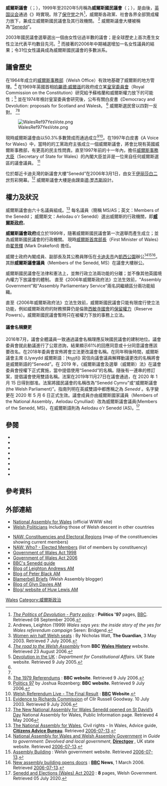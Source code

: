{{Infobox legislature
 | background_color  = #E60A82
 | name               = 威爾斯議會<br>Welsh Parliament
 | native_name        = Senedd Cymru
 | native_name_lang   = CY
 | legislature        =
 | coa_pic            = Senedd Cymru – Welsh Parliament logo.png
 | coa_res            =
 | coa-pic            =
 | coa-res            =
 | house_type         = 一院制
 | leader1_type       = {{le|威爾斯議會主席|Llywydd of the Senedd|主席}}
 | leader1            = {{le|艾琳·瓊斯|Elin Jones}}
 | party1             = [[威尔士党|威尔士党]]
 | election1          = 2016年5月11日
 | leader2_type       = [[威尔士首席部长|威尔士首席部长]]
 | leader2            = [[翟景輝|翟景輝]]
 | party2             = {{le|威爾斯工黨|Welsh Labour}}
 | election2          = 2018年12月13日
 | members            = 60
 | structure1         = Senedd 2021.svg
 | structure1_res     = 300 px 
 | political_groups1  = 
;[[威爾斯政府|政府]] (30)
:{{nowrap|{{colorbox|#dc241f}}  {{le|威爾斯工黨|Welsh Labour}}（30）}}
;官方反對黨 (16)
:{{nowrap|{{colorbox|#0087DC}} {{le|威爾斯保守黨|Welsh Conservative Party|}}（16）}}
;反對黨 (29)
:{{nowrap|{{colorbox|{{Party meta/color/威尔士党}}}} [[威尔士党|威尔士党]]（13）}}
:{{nowrap|{{colorbox|#FAA61A}} {{le|威爾斯自由民主黨|Welsh Liberal Democrats}}（1）}}
 | voting_system1     = [[附帶席位制|附帶席位制]]
 | last_election1     = {{le|2021年威爾斯議會選舉|2021 Senedd election|2021年5月6日}}
 | next_election1     = 2025年威爾斯議會選舉（不遲於2025年5月6日）
 | session_room       = File:Senedd 1.JPG
 | session_res        = 300px
 | meeting_place      = [[加的夫|加的夫]][[威爾士議會大廈|威爾士議會大廈]]
 | website            = [https://www.senedd.wales/ senedd.wales]
 | footnotes          =
}}
{{PoliticsUK}}

'''威爾斯議會'''（{{lang-cy|Senedd Cymru}}；{{lang-en|Welsh Parliament}}），1999年至2020年5月稱為'''威爾斯國民議會'''（{{lang|cy|Cynulliad Cenedlaethol Cymru}}；{{lang|en|National Assembly for Wales}}），是由{{le|1997年威爾斯權力下放公投|1997 Welsh devolution referendum}}後，[[英国议会|英国议会]]通過《{{le|1998年威爾斯政府法|Government of Wales Act 1998}}》時實現。除了[[英國保守黨|保守党]]之外<ref>''[http://www.bbc.co.uk/politics97/devolution/wales/briefing/partypolicy.shtml The Politics of Devolution - Party policy] {{Wayback|url=http://www.bbc.co.uk/politics97/devolution/wales/briefing/partypolicy.shtml |date=20100513220036 }}'': '''Politics '97''' pages, [[BBC|BBC]]. Retrieved 08 September 2006.</ref>，威爾斯各政黨、社會各界全部贊成權力放下，兼成立威爾斯國民議會及其行政機關。 <ref>Andrews, Leighton (1999) ''Wales says yes: the inside story of the yes for Wales referendum campaign'' Seren: Bridgend.</ref> 威爾斯議會大樓被稱為“[[威爾士議會大廈|Senedd]]”。

2003年國民議會選舉選出一個由女性佔過半數的議會；是全球歷史上首次產生女性立法代表平均數目先河。<ref name="half">[http://www.guardian.co.uk/guardianpolitics/story/0,3605,948552,00.html Women win half Welsh seats] {{Wayback|url=http://www.guardian.co.uk/guardianpolitics/story/0,3605,948552,00.html |date=20080113112803 }}: By Nicholas Watt, '''The Guardian''', 3 May 2003. Retrieved 7 July 2006.</ref> 而接著的2006年中期補選增加一名女性議員的結果；令31位女性議員成為威爾斯國民議會的多數派系。

== 議會歷史 ==
在1964年成立的[[威爾斯事務大臣辦公室|威爾斯事務部]]（Welsh Office）有效地基礎了威爾斯的地方管理。<ref>''[http://www.bbc.co.uk/wales/history/sites/nation/pages/new_nation01.shtml The road to the Welsh Assembly] {{Wayback|url=http://www.bbc.co.uk/wales/history/sites/nation/pages/new_nation01.shtml |date=20041024124821 }}'' from '''BBC [http://www.bbc.co.uk/wales/history/ Wales History] {{Wayback|url=http://www.bbc.co.uk/wales/history/ |date=20060301003842 }}''' website. Retrieved 23 August 2006.</ref> 在1969年英國首相[[哈羅德·威爾遜|哈羅德·威爾遜]]的政府成立某[[皇家委員會|皇室委員會]]（Royal Commission on the Constitution）研究給予蘇格蘭和威爾斯權力放下的可能性；<ref name="devolution" >[http://www.dca.gov.uk/constitution/devolution/ukdev.htm#part3 Devolution in the UK] {{Wayback|url=http://www.dca.gov.uk/constitution/devolution/ukdev.htm#part3 |date=20081011060016 }}: ''Department for Constitutional Affairs''. UK State website. Retrieved 9 July 2005.</ref> 並在1974年檢討皇室委員會研究後，公布有關白皮書《Democracy and Devolution: proposals for Scotland and Wales》。 <ref name="devolution" /> 威爾斯選民曾以四對一反對{{le|1979年威爾斯權力下放公投|1979 Welsh devolution referendum}}。 <ref name="devolution" /><ref>[http://www.bbc.co.uk/politics97/devolution/wales/briefing/79referendums.shtml The 1979 Referendums] {{Wayback|url=http://www.bbc.co.uk/politics97/devolution/wales/briefing/79referendums.shtml|date=20060603064739}}: '''BBC website'''. Retrieved 9 July 2006.</ref>

[[File:WalesRef97YesVote.png|thumb]]

現時威爾斯議會由{{le|1997年威爾斯權力下放公投|1997 Welsh devolution referendum}}以50.3%多數贊成而通過成立<ref>[http://www.bbc.co.uk/politics97/analysis/rozenberg2.shtml Politics 97] {{Wayback|url=http://www.bbc.co.uk/politics97/analysis/rozenberg2.shtml |date=20110125091119 }} by Joshua Rozenberg: '''BBC website.''' Retrieved 9 July 2006.</ref><ref>[http://www.bbc.co.uk/politics97/devolution/wales/live/index.shtml Welsh Referendum Live - The Final Result] {{Wayback|url=http://www.bbc.co.uk/politics97/devolution/wales/live/index.shtml|date=20070613075210}}: '''[[BBC|BBC]] Website'''.</ref>。在1997年白皮書《A Voice for Wales》中，當時的的工黨政府主張成立一個威爾斯議會，將會比現有英國威爾斯事務部，有更高的民主性問責。直至1997年前的十一年內，擔任[[威爾斯事務大臣|威爾斯事務大臣]]（Secretary of State for Wales）的內閣大臣並非是一位來自任何威爾斯選區的議會議員。 <ref>[http://www.comisiwnrichard.gov.uk/content/template.asp?ID=/content/evidence/oral/wlga/index-w.asp Evidence to Richards Commission] {{Wayback|url=http://www.comisiwnrichard.gov.uk/content/template.asp?ID=%2Fcontent%2Fevidence%2Foral%2Fwlga%2Findex-w.asp |date=20070928162655 }} of Cllr Russell Goodway. 10 July 2003. Retrieved 9 July 2006.</ref>

位於鄰近卡迪夫灣的新議會大樓“Senedd”在2006年3月1日，由女王[[伊丽莎白二世|伊丽莎白二世]]剪彩開幕。<ref name="opening">[http://www.publicinformation.wales.gov.uk/scripts/viewnews.asp?NewsID=581 The New National Assembly for Wales Senedd opened on St David’s Day] {{Wayback|url=http://www.publicinformation.wales.gov.uk/scripts/viewnews.asp?NewsID=581 |date=20070311002727 }} National Assembly for Wales, Public Information page. Retrieved 4 May 2006</ref> 威爾斯議會大樓是由[[理察·羅傑斯_(建築師)|理查德·罗杰斯]]設計。

== 權力及狀況 ==
威爾斯議會由六十名議員組成。<ref>[http://www.adviceguide.org.uk/n6m/wales/your_rights/civil_rights/national_assembly_for_wales.htm The National Assembly for Wales]{{dead link|date=2017年12月 |bot=InternetArchiveBot |fix-attempted=yes }}, Civil rights - In Wales, Advice guide, '''[[Citizens_Advice_Bureau|Citizens Advice Bureau]]'''. Retrieved [[2006-07-13|2006-07-13]].</ref> 每名議員（簡稱 MS/AS；英文：Members of the Senedd； 威爾斯文：Aelodau o'r Senedd）選出威爾斯的行政機關，即[[威爾斯政府|'''威爾斯政府''']]。

'''威爾斯議會政府'''成立於1999年，隨著威爾斯國民議會第一次選舉而產生成立；並為威爾斯國民議會的行政機關。 現時[[威尔士首席部长|威爾斯首席部長]]（First Minister of Wales）由[[翟景輝|翟景輝]] (Mark Drakeford) 擔任。

威爾士政府內閣成員、副部長及其公務員隊伍在[[卡迪夫|卡迪夫市]]內[[凱西公園|凱西公園]]辦公<ref>[http://www.direct.gov.uk/Gtgl1/GuideToGovernment/DevolvedAndLocalGovernment/DevolvedAndLocalGovernmentArticles/fs/en?CONTENT_ID=4003262&chk=TcEHWp National Assembly for Wales and Welsh Assembly Government] {{Webarchive|url=http://webarchive.nationalarchives.gov.uk/20060214022005/http://www.direct.gov.uk/Gtgl1/GuideToGovernment/DevolvedAndLocalGovernment/DevolvedAndLocalGovernmentArticles/fs/en?CONTENT_ID=4003262&chk=TcEHWp |date=2006-02-14 }} in ''Guide to government: Devolved and local government'', '''[http://www.direct.gov.uk Directgov] {{Wayback|url=http://www.direct.gov.uk/ |date=20070123222233 }}''', UK state website. Retrieved [[2006-07-13|2006-07-13]].</ref><ref>[http://www.wales.gov.uk/assemblybuilding/index.htm Assembly Building] {{Wayback|url=http://www.wales.gov.uk/assemblybuilding/index.htm |date=20070108124555 }}: Welsh government website. Retrieved [[2006-07-13|2006-07-13]].</ref><ref>[http://news.bbc.co.uk/1/hi/wales/4686944.stm New assembly building opens doors] {{Wayback|url=http://news.bbc.co.uk/1/hi/wales/4686944.stm |date=20070313181502 }}: '''[[BBC|BBC]] News''', 1 March 2006. Retrieved [[2006-07-13|2006-07-13]].</ref>。其餘'''威爾斯議會議員'''（Members of the Senedd, MS）在議會大樓辦公。

威爾斯國民議會在法律和憲法上，並無行政立法兩功能的分離；並不像其他英國境內權力下放議會的體制。 直至《2006年威爾斯政府法》立法生效前，“Assembly Government”和“Assembly Parliamentary Service”兩名詞繼續區分兩功能組織。

直至《2006年威爾斯政府法》立法生效前，威爾斯國民議會只能有限度行使立法功能，例如威爾斯政府的財務預算仍是倫敦[[英國國會|西敏寺國會]]的[[保留權或留置權利|保留權力]]（Reserve Powers）。威爾斯國民議會暫時只在被權力下放的事務上立法。

==== 議會名稱變更 ====
2016年7月，議會全體議員一致通過議會名稱理應反映國民議會的建制地位。議會委員會就此動議進行了公眾咨詢，結果顯示61%的回應同意或十分同意議會應該要改名。在2018年委員會宣佈將會立法更改議會名稱。在同年稍後時間，威爾斯議會主席 (Llywydd 威爾斯語：[ɬɪu̯ɪ̯ð]) 寫信向議會議員解釋動議更改的名稱將會是威爾斯語的“Senedd”。在 2019 年，《威爾斯議會及選舉（威爾斯）法》在議會委員會授權下正式實施，當中提倡使用“Senedd”的名稱。隨後有一連串的修訂案，提倡議會使用雙語名稱。法案在2019年11月27日在議會通過，在 2020 年 1 月 15 日得到御准。法案將國民議會的名稱改為“Senedd Cymru”或“威爾斯議會(the Welsh Parliament)”。指南列明在英威雙語中都應稱之為 ''Senedd'' 。名字變更在 2020 年 5 月 6 日正式生效。議會成員亦由威爾斯國家議員（Members of the National Assembly，Aelodau Cynulliad）改為威爾斯議會議員(Members of the Senedd, MS)，在威爾斯語則為 Aelodau o'r Senedd (AS)。<ref>[https://gov.wales/sites/default/files/publications/2020-05/guidance-on-the-legislative-drafting-implications-of-part-2.pdf Senedd and Elections (Wales) Act 2020] {{Wayback|url=https://gov.wales/sites/default/files/publications/2020-05/guidance-on-the-legislative-drafting-implications-of-part-2.pdf |date=20200705154755 }}: '''8''' pages, Welsh Government. Retrieved 05 July 2020.</ref>

== 參閱 ==
* {{le|威爾斯議會各選區|Senedd constituencies and electoral regions}}
* {{le|1999年威爾斯國民議會選舉|1999 National Assembly for Wales election}}
* {{le|2003年威爾斯國民議會選舉|2003 National Assembly for Wales election}}
* {{le|2007年威爾斯國民議會選舉|2007 National Assembly for Wales election}}
* {{le|2011年威爾斯國民議會選舉|2011 National Assembly for Wales election}}
* {{le|2016年威爾斯國民議會選舉|2016 National Assembly for Wales election}}
* {{le|2021年威爾斯議會選舉|2021 Senedd election}}
* {{le|威爾斯議會議員|Member of the Senedd}}

== 參考資料 ==
<references/>

== 外部連結 ==
* [https://web.archive.org/web/20080820032137/http://www.wales.gov.uk/ National Assembly for Wales] (official WWW site)
* [https://web.archive.org/web/20061129004921/http://www.famouswelsh.com/05_politics/politics1.html Welsh Politicians] Including those of Welsh descent in other countries
<!-- Links on English Wikipedia should be to English material, surely.  You can get to the Welsh site from the link above anyway.
*[http://www.cymru.gov.uk/ Assembly website in Welsh/Gwefan y Cynulliad yn Gymraeg]
-->
* [https://web.archive.org/web/20060213220707/http://www.wales.gov.uk/who/amconst_e.htm NAW: Constituencies and Electoral Regions] (map of the constituencies showing current members) 
* [https://web.archive.org/web/20070108131818/http://www.wales.gov.uk/who/constit_e.htm NAW: Who? - Elected Members] (list of members by constituency)
* [http://www.legislation.hmso.gov.uk/acts/acts1998/19980038.htm Government of Wales Act 1998]{{Wayback|url=http://www.legislation.hmso.gov.uk/acts/acts1998/19980038.htm |date=20031011070940 }}
* [http://www.opsi.gov.uk/acts/acts2006/20060032.htm Government of Wales Act 2006] {{Wayback|url=http://www.opsi.gov.uk/acts/acts2006/20060032.htm |date=20071030212902 }}
* [http://www.bbc.co.uk/wales/southeast/sites/assembly/ BBC's Senedd guide] {{Wayback|url=http://www.bbc.co.uk/wales/southeast/sites/assembly/ |date=20120827094018 }}
* [https://web.archive.org/web/20070124165604/http://leightonandrews.typepad.com/ Blog of Leighton Andrews AM]
* [http://peterblack.blogspot.com/ Blog of Peter Black AM] {{Wayback|url=http://peterblack.blogspot.com/ |date=20210129142306 }} 
* [http://blamerbellbriefs.blogspot.com/ Blamerbell Briefs]{{Wayback|url=http://blamerbellbriefs.blogspot.com/ |date=20070628153418 }} (Welsh Assembly blogger)
* [http://glyndavies.blogspot.com Blog of Glyn Davies AM] {{Wayback|url=http://glyndavies.blogspot.com/ |date=20190812164312 }}
* [https://web.archive.org/web/20170710140547/http://www.huwlewis.co.uk/ Blog/ website of Huw Lewis AM]

{{英國立法機關}}
[[Category:威爾斯|Wales]]
[[Category:威爾斯政治|Category:威爾斯政治]]